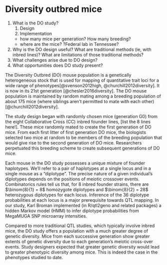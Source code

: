 # Diversity outbred mice

1. What is the DO study?
    1. Design
    1. Implementation
      - how many mice per generation? How many breeding?
      - where are the mice? ?Federal lab in Tennessee? 
1. Why is the DO design useful? What are traditional methods (ie, with inbred lines)? What are limitations of those traditional methods?
1. What challenges arise due to DO design?
1. What opportunities does DO study present?



The Diversity Outbred (DO) mouse population is a genetically heterogeneous stock that is used for mapping of quantitative trait loci for a wide range of phenotypes[@svenson2012high, @churchill2012diversity]. It is now in its 21st generation [@chesler2016diversity]. The DO mouse population is maintained by random mating among a breeding population of about 175 mice (where siblings aren't permitted to mate with each other)[@churchill2012diversity]. 

The study design began with randomly chosen mice (generation G0) from the eight Collaborative Cross (CC) inbred founder lines, [list the 8 lines here!]. These mice randomly mated to create the first generation of DO mice. From each first litter of first generation DO mice, the biologists selected two mice at random to be members of the breeding population that would give rise to the second generation of DO mice. Researchers perpetuated this breeding scheme to create subsequent generations of DO mice.

Each mouse in the DO study possesses a unique mixture of founder haplotypes. We'll refer to a pair of haplotypes at a single locus and in a single mouse as a "diplotype". The precise nature of a given individual's diplotypes depends on the positions of meiotic crossover events. Combinatorics rules tell us that, for 8 inbred founder strains, there are $\binom{8}{1} = 8$ homozygote diplotypes and $\binom{8}{2} = 28$ heterozygous diplotypes for each locus. Inference of the 36 diplotype probabilities at each locus is a major prerequisite towards QTL mapping. In our study, Karl Broman implemented (in R/qtl2geno and related packages) a hidden Markov model (HMM) to infer diplotype probabilities from MegaMUGA SNP microarray intensities.

Compared to more traditional QTL studies, which typically involve inbred mice, the DO study offers a population with a much greater degree of genetic diversity. Mice from each successive generation show greater extents of genetic diversity due to each generation's meiotic cross-over events. Study designers expected that greater genetic diversity would lead to greater phenotypic diversity among mice. This is indeed the case in the phenotypes studied to date. 


